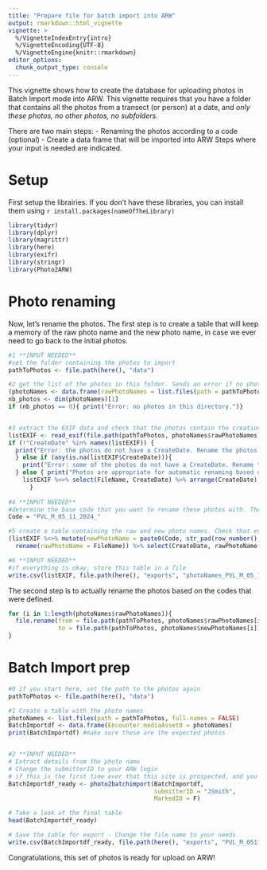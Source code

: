 ```yaml
---
title: "Prepare file for batch import into ARW"
output: rmarkdown::html_vignette
vignette: >
  %/VignetteIndexEntry{intro}
  %/VignetteEncoding{UTF-8}
  %/VignetteEngine{knitr::rmarkdown}
editor_options: 
  chunk_output_type: console
---
```


This vignette shows how to create the database for uploading photos in Batch Import mode into ARW. 
This vignette requires  that you have a folder that contains all the photos from a transect (or person) at a date, and *only these photos, no other photos, no subfolders.*

There are two main steps:
- Renaming the photos according to a code (optional)
- Create a data frame that will be imported into ARW
Steps where your input is needed are indicated.


# Setup
First setup the librairies. If you don't have these libraries, you can install them using `r install.packages(nameOfTheLibrary)`

```r
library(tidyr)
library(dplyr)
library(magrittr)
library(here)
library(exifr)
library(stringr)
library(Photo2ARW)
```


# Photo renaming
Now, let's rename the photos. The first step is to create a table that will keep a memory of the raw photo name and the new photo name, in case we ever need to go back to the initial photos.

```r

#1 **INPUT NEEDED** 
#set the folder containing the photos to import  
pathToPhotos <- file.path(here(), "data")

#2 get the list of the photos in this folder. Sends an error if no photos are found.
(photoNames <- data.frame(rawPhotoNames = list.files(path = pathToPhotos, full.names = FALSE))) # check that these are the expected photos
nb_photos <- dim(photoNames)[1]
if (nb_photos == 0){ print("Error: no photos in this directory.")}


#3 extract the EXIF data and check that the photos contain the creation date
listEXIF <- read_exif(file.path(pathToPhotos, photoNames$rawPhotoNames))
if (!"CreateDate" %in% names(listEXIF)) { 
  print("Error: the photos do not have a CreateDate. Rename the photos manually, then use photo2batchimport to create the ARW table")
  } else if (any(is.na(listEXIF$CreateDate))){ 
    print("Error: some of the photos do not have a CreateDate. Rename the photos manually, then use photo2batchimport to create the ARW table") 
  } else { print("Photos are appropriate for automatic renaming based on CreateDate.")
    listEXIF %<>% select(FileName, CreateDate) %>% arrange(CreateDate) # sort the photos by CreateDate (chronological order)
      }
  
#4 **INPUT NEEDED** 
#determine the base code that you want to rename these photos with. The code should end with an underscore. The function will then increment a 3-digit number to each photo 
Code = "PVL_M_05_11_2024_"

#5 create a table containing the raw and new photo names. Check that everything is as expected.
(listEXIF %<>% mutate(newPhotoName = paste0(Code, str_pad(row_number(), pad = 0,width = 3 , "left"),"_ind.jpg")) %>% 
  rename(rawPhotoName = FileName)) %>% select(CreateDate, rawPhotoName, newPhotoName)

#6 **INPUT NEEDED**
#if everything is okay, store this table in a file
write.csv(listEXIF, file.path(here(), "exports", "photoNames_PVL_M_05_11_2024.csv"))
```

The second step is to actually rename the photos based on the codes that were defined.
```r

for (i in 1:length(photoNames$rawPhotoNames)){
  file.rename(from = file.path(pathToPhotos, photoNames$rawPhotoNames[i]), 
              to = file.path(pathToPhotos, photoNames$newPhotoNames[i]))
}
```


# Batch Import prep
```r

#0 if you start here, set the path to the photos again
pathToPhotos <- file.path(here(), "data")

#1 Create a table with the photo names
photoNames <- list.files(path = pathToPhotos, full.names = FALSE)
BatchImportdf <- data.frame(Encounter.mediaAsset0 = photoNames)
print(BatchImportdf) #make sure these are the expected photos


#2 **INPUT NEEDED**
# Extract details from the photo name
# Change the submitterID to your ARW login
# if this is the first time ever that this site is prospected, and you are confident that there are no duplicates in your photos, you can assign individual names without recognition (= each photo is set to a new individual name) by setting MarkedID = T.
BatchImportdf_ready <- photo2batchimport(BatchImportdf,
                                         submitterID = "JSmith",
                                         MarkedID = F)

# Take a look at the final table
head(BatchImportdf_ready)

# Save the table for export - Change the file name to your needs
write.csv(BatchImportdf_ready, file.path(here(), "exports", "PVL_M_05112024.csv"), row.names = F)
```

Congratulations, this set of photos is ready for upload on ARW!
